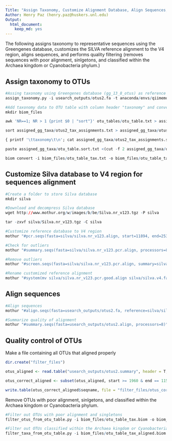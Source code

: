 ```yaml
---
Title: "Assign Taxonomy, Customize Alignment Database, Align Sequences, Quality Filtering"
Author: Henry Paz (henry.paz@huskers.unl.edu)
Output:
  html_document:
    keep_md: yes
---
```


The following assigns taxonomy to representative sequences using the Greengenes database, customizes the SILVA reference alignment to the V4 region, aligns sequences, and performs quality filtering (removes sequences with poor alignment, sinlgetons, and classified within the Archaea kingdom or Cyanobacteria phylum.)

## Assign taxonomy to OTUs

```r
#Assing taxonomy using Greengenes database (gg_13_8_otus) as reference sequences
assign_taxonomy.py -i usearch_outputs/otus2.fa -t anaconda/envs/qiimemothur/lib/python2.7/site-packages/qiime_default_reference/gg_13_8_otus/taxonomy/97_otu_taxonomy.txt -r anaconda/envs/qiimemothur/lib/python2.7/site-packages/qiime_default_reference/gg_13_8_otus/rep_set/97_otus.fasta -m mothur -o assigned_gg_taxa
```

```r
#Add taxonomy data to OTU table with column header "taxonomy" and convert OTU table to biom format
mkdir biom_files

awk 'NR==1; NR > 1 {print $0 | "sort"}' otu_tables/otu_table.txt > assigned_gg_taxa/otu_table.sort.txt 

sort assigned_gg_taxa/otus2_tax_assignments.txt > assigned_gg_taxa/otus2_tax_assignments.sort.txt

{ printf '\ttaxonomy\t\n'; cat assigned_gg_taxa/otus2_tax_assignments.sort.txt ; }  > assigned_gg_taxa/otus2_tax_assignments_sort_label.txt

paste assigned_gg_taxa/otu_table.sort.txt <(cut -f 2 assigned_gg_taxa/otus2_tax_assignments_sort_label.txt) > biom_files/otu_table_tax.txt

biom convert -i biom_files/otu_table_tax.txt -o biom_files/otu_table_tax.biom --to-json --table-type "OTU table" --process-obs-metadata taxonomy 
```

## Customize Silva database to V4 region for sequences alignment

```r
#Create a folder to store Silva database
mkdir silva

#Download and decompress Silva database
wget http://www.mothur.org/w/images/b/be/Silva.nr_v123.tgz -P silva

tar -zxvf silva/Silva.nr_v123.tgz -C silva

#Customize reference database to V4 region
mothur "#pcr.seqs(fasta=silva/silva.nr_v123.align, start=11894, end=25319, keepdots=F, processors=8)"

#Check for outliers
mothur "#summary.seqs(fasta=silva/silva.nr_v123.pcr.align, processors=8)"

#Remove outliers
mothur "#screen.seqs(fasta=silva/silva.nr_v123.pcr.align, summary=silva/silva.nr_v123.pcr.summary, start=1, end=13425, processors=8)"

#Rename customized reference alignment 
mothur "#system(mv silva/silva.nr_v123.pcr.good.align silva/silva.v4.fasta)"
```

## Align sequences

```r
#Align sequences
mothur "#align.seqs(fasta=usearch_outputs/otus2.fa, reference=silva/silva.v4.fasta, processors=8)"

#Summarize quality of alignment
mothur "#summary.seqs(fasta=usearch_outputs/otus2.align, processors=8)"
```

## Quality control of OTUs

Make a file containing all OTUs that aligned properly

```r
dir.create("filter_files")

otus_aligned <- read.table("usearch_outputs/otus2.summary", header = T, sep = "\t", stringsAsFactors = F)

otus_correct_aligned <- subset(otus_aligned, start >= 1960 & end == 11550)

write.table(otus_correct_aligned$seqname, file = "filter_files/otus_correct_aligned.txt", col.names = F, row.names = F, quote = F)
```

Remove OTUs with poor alignment, sinlgetons, and classified within the Archaea kingdom or Cyanobacteria phylum.

```r
#Filter out OTUs with poor alignment and singletons
filter_otus_from_otu_table.py -i biom_files/otu_table_tax.biom -o biom_files/otu_table_tax_aligned.biom -e filter_files/otus_correct_aligned.txt --negate_ids_to_exclude -n 2

#Filter out OTUs classified within the Archaea kingdom or Cyanobacteria phylum
filter_taxa_from_otu_table.py -i biom_files/otu_table_tax_aligned.biom -o biom_files/otu_table_final.biom -n k__Archaea,p__Cyanobacteria
```
